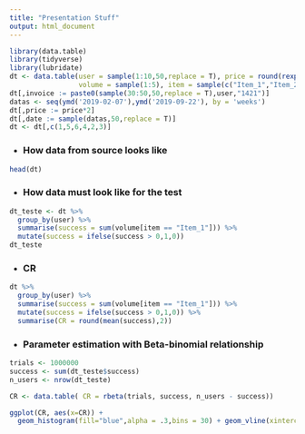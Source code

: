 ```yaml
---
title: "Presentation Stuff"
output: html_document
---
```


```r
library(data.table)
library(tidyverse)
library(lubridate)
dt <- data.table(user = sample(1:10,50,replace = T), price = round(rexp(50, .1),2),
                 volume = sample(1:5), item = sample(c("Item_1","Item_2","Item_3","Item_4","Item_5","Item_6"),50,replace = T))
dt[,invoice := paste0(sample(30:50,50,replace = T),user,"1421")]
datas <- seq(ymd('2019-02-07'),ymd('2019-09-22'), by = 'weeks')
dt[,price := price*2]
dt[,date := sample(datas,50,replace = T)]
dt <- dt[,c(1,5,6,4,2,3)]
```

 - ### How data from source looks like 


```r
head(dt)
```

- ### How data must look like for the test

```r

dt_teste <- dt %>% 
  group_by(user) %>%
  summarise(success = sum(volume[item == "Item_1"])) %>%
  mutate(success = ifelse(success > 0,1,0)) 
dt_teste
```

- ### CR

```r

dt %>% 
  group_by(user) %>%
  summarise(success = sum(volume[item == "Item_1"])) %>%
  mutate(success = ifelse(success > 0,1,0)) %>%
  summarise(CR = round(mean(success),2))
```

- ### Parameter estimation with Beta-binomial relationship

```r

trials <- 1000000
success <- sum(dt_teste$success)
n_users <- nrow(dt_teste)

CR <- data.table( CR = rbeta(trials, success, n_users - success))

ggplot(CR, aes(x=CR)) + 
  geom_histogram(fill="blue",alpha = .3,bins = 30) + geom_vline(xintercept = 0.3)
```

